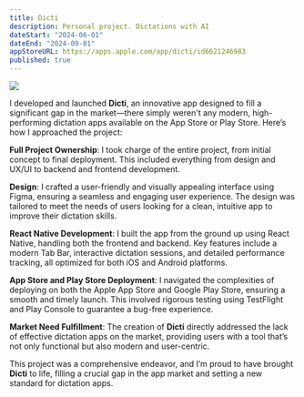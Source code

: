 ```yaml
---
title: Dicti
description: Personal project. Dictations with AI
dateStart: "2024-06-01"
dateEnd: "2024-09-01"
appStoreURL: https://apps.apple.com/app/dicti/id6621246983
published: true
---
```


[![](https://dam.malt.com/43d8e00e-ad08-4281-af7e-571eb6f2417b?org_if_sml=1?w=1920&h=1920&func=bound)](https://apps.apple.com/app/dicti/id6621246983)

I developed and launched **Dicti**, an innovative app designed to fill a significant gap in the market—there simply weren't any modern, high-performing dictation apps available on the App Store or Play Store. Here’s how I approached the project:

**Full Project Ownership**: I took charge of the entire project, from initial concept to final deployment. This included everything from design and UX/UI to backend and frontend development.

**Design**: I crafted a user-friendly and visually appealing interface using Figma, ensuring a seamless and engaging user experience. The design was tailored to meet the needs of users looking for a clean, intuitive app to improve their dictation skills.

**React Native Development**: I built the app from the ground up using React Native, handling both the frontend and backend. Key features include a modern Tab Bar, interactive dictation sessions, and detailed performance tracking, all optimized for both iOS and Android platforms.

**App Store and Play Store Deployment**: I navigated the complexities of deploying on both the Apple App Store and Google Play Store, ensuring a smooth and timely launch. This involved rigorous testing using TestFlight and Play Console to guarantee a bug-free experience.

**Market Need Fulfillment**: The creation of **Dicti** directly addressed the lack of effective dictation apps on the market, providing users with a tool that’s not only functional but also modern and user-centric.

This project was a comprehensive endeavor, and I’m proud to have brought **Dicti** to life, filling a crucial gap in the app market and setting a new standard for dictation apps.
